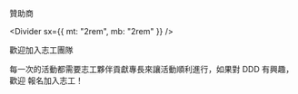 
<Info />

<IconGroups />

<DDDinfo />

<p
  css={css`
    text-align: center;
    font-size: 36px;
    font-weight: 600;
  `}
>
  贊助商
</p>

<SponsorList />

<Divider sx={{ mt: "2rem", mb: "2rem" }} />

<p
  css={css`
    text-align: center;
    font-size: 36px;
    font-weight: 600;
  `}
>
  歡迎加入志工團隊
</p>

<p
  css={css`
    font-size: 16px;
    font-weight: 400;
    text-align: center;
  `}
>
  每一次的活動都需要志工夥伴貢獻專長來讓活動順利進行，如果對 DDD 有興趣，歡迎
  <Link to="/volunteer">報名加入志工</Link>！
</p>
